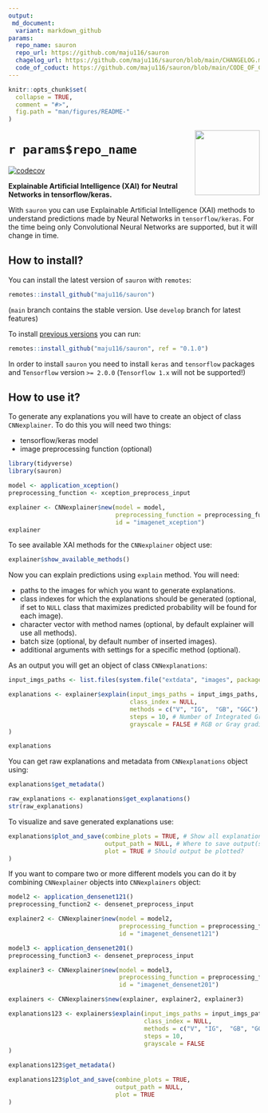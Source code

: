 ```yaml
---
output:
 md_document:
  variant: markdown_github
params:
  repo_name: sauron
  repo_url: https://github.com/maju116/sauron
  chagelog_url: https://github.com/maju116/sauron/blob/main/CHANGELOG.md
  code_of_coduct: https://github.com/maju116/sauron/blob/main/CODE_OF_CONDUCT.md
---
```


```r
knitr::opts_chunk$set(
  collapse = TRUE,
  comment = "#>",
  fig.path = "man/figures/README-"
)
```

<img src="man/figures/hexsticker_sauron.png" align="right" alt="" width="130" />

#  `r params$repo_name`

<!-- badges: start -->
[![codecov](https://codecov.io/gh/maju116/sauron/branch/main/graph/badge.svg)](https://codecov.io/gh/maju116/sauron)
<!-- badges: end -->

**Explainable Artificial Intelligence (XAI) for Neutral Networks in tensorflow/keras.**

With `sauron` you can use Explainable Artificial Intelligence (XAI) methods to understand predictions made by Neural Networks in `tensorflow/keras`. For the time being only Convolutional Neural Networks are supported, but it will change in time.

How to install?
---------------

You can install the latest version of `sauron` with `remotes`:

```r
remotes::install_github("maju116/sauron")
```

(`main` branch contains the stable version. Use `develop` branch for latest features)

To install [previous versions](`r params$changelog_url`) you can run:

```r
remotes::install_github("maju116/sauron", ref = "0.1.0")
```

In order to install `sauron` you need to install `keras` and `tensorflow` packages and `Tensorflow` version `>= 2.0.0` (`Tensorflow 1.x` will not be supported!)

How to use it?
---------------

To generate any explanations you will have to create an object of class `CNNexplainer`. To do this you will need two things:

- tensorflow/keras model
- image preprocessing function (optional)

```r
library(tidyverse)
library(sauron)

model <- application_xception()
preprocessing_function <- xception_preprocess_input

explainer <- CNNexplainer$new(model = model,
                              preprocessing_function = preprocessing_function,
                              id = "imagenet_xception")
explainer
```

To see available XAI methods for the `CNNexplainer` object use:

```r
explainer$show_available_methods()
```

Now you can explain predictions using `explain` method. You will need:

- paths to the images for which you want to generate explanations.
- class indexes for which the explanations should be generated (optional, if set to `NULL` class that maximizes predicted probability will be found for each image).
- character vector with method names (optional, by default explainer will use all methods).
- batch size (optional, by default number of inserted images).
- additional arguments with settings for a specific method (optional).

As an output you will get an object of class `CNNexplanations`:

```r
input_imgs_paths <- list.files(system.file("extdata", "images", package = "sauron"), full.names = TRUE)

explanations <- explainer$explain(input_imgs_paths = input_imgs_paths,
                                  class_index = NULL,
                                  methods = c("V", "IG",  "GB", "GGC"),
                                  steps = 10, # Number of Integrated Gradients steps
                                  grayscale = FALSE # RGB or Gray gradients
)

explanations
```

You can get raw explanations and metadata from `CNNexplanations` object using:

```r
explanations$get_metadata()

raw_explanations <- explanations$get_explanations()
str(raw_explanations)
```

To visualize and save generated explanations use:

```r
explanations$plot_and_save(combine_plots = TRUE, # Show all explanations side by side on one image?
                           output_path = NULL, # Where to save output(s)
                           plot = TRUE # Should output be plotted?
)
```

If you want to compare two or more different models you can do it by combining `CNNexplainer` objects into `CNNexplainers` object:

```r
model2 <- application_densenet121()
preprocessing_function2 <- densenet_preprocess_input

explainer2 <- CNNexplainer$new(model = model2,
                               preprocessing_function = preprocessing_function2,
                               id = "imagenet_densenet121")

model3 <- application_densenet201()
preprocessing_function3 <- densenet_preprocess_input

explainer3 <- CNNexplainer$new(model = model3,
                               preprocessing_function = preprocessing_function3,
                               id = "imagenet_densenet201")

explainers <- CNNexplainers$new(explainer, explainer2, explainer3)

explanations123 <- explainers$explain(input_imgs_paths = input_imgs_paths,
                                      class_index = NULL,
                                      methods = c("V", "IG",  "GB", "GGC"),
                                      steps = 10,
                                      grayscale = FALSE
)

explanations123$get_metadata()

explanations123$plot_and_save(combine_plots = TRUE,
                              output_path = NULL,
                              plot = TRUE
)
```

